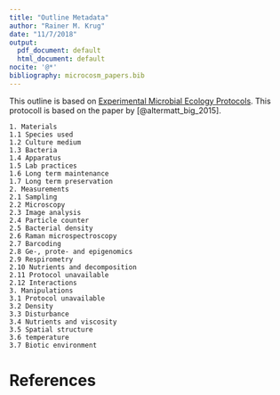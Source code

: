 ```yaml
---
title: "Outline Metadata"
author: "Rainer M. Krug"
date: "11/7/2018"
output:
  pdf_document: default
  html_document: default
nocite: '@*'
bibliography: microcosm_papers.bib
---
```


This outline is based on [Experimental Microbial Ecology Protocols](https://emeh-protocols.readthedocs.io/en/latest/). This protocoll is based on the paper by [@altermatt_big_2015]. 


```
1. Materials
1.1 Species used
1.2 Culture medium
1.3 Bacteria
1.4 Apparatus
1.5 Lab practices
1.6 Long term maintenance
1.7 Long term preservation
2. Measurements
2.1 Sampling
2.2 Microscopy
2.3 Image analysis
2.4 Particle counter
2.5 Bacterial density
2.6 Raman microspectroscopy
2.7 Barcoding
2.8 Ge-, prote- and epigenomics
2.9 Respirometry
2.10 Nutrients and decomposition
2.11 Protocol unavailable
2.12 Interactions
3. Manipulations
3.1 Protocol unavailable
3.2 Density
3.3 Disturbance
3.4 Nutrients and viscosity
3.5 Spatial structure
3.6 temperature
3.7 Biotic environment
```

# References

